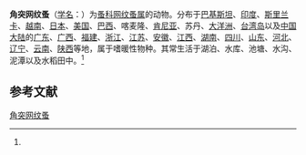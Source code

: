 {{Speciesbox
| name = 角突网纹蚤
| status = 
| status_system = 
| image = 
| genus = Ceriodaphnia
| species = cornuta
| authority = (Sars, 1885)<ref name='id12315'>{{cite web| url =http://www.bioinfo.cn/db05/BjdwSpecies.php?action=view&id=12315| title =角突网纹蚤| work =《中国动物物种编目数据库》| publisher =中国科学院微生物研究所| author =中国科学院动物研究所| accessdate =2009-04-28| deadurl =yes| archiveurl =https://web.archive.org/web/20160305023630/http://www.bioinfo.cn/db05/BjdwSpecies.php?action=view&id=12315| archivedate =2016-03-05}}</ref>
}}

'''角突网纹蚤'''（[[学名|学名]]：{{lang|la|''Ceriodaphnia cornuta''}}）为[[蚤科|蚤科]][[网纹蚤属|网纹蚤属]]的动物。分布于[[巴基斯坦|巴基斯坦]]、[[印度|印度]]、[[斯里兰卡|斯里兰卡]]、[[越南|越南]]、[[日本|日本]]、[[美国|美国]]、[[巴西|巴西]]、喀麦隆、[[肯尼亚|肯尼亚]]、苏丹、[[大洋洲|大洋洲]]、[[台湾岛|台湾岛]]以及[[中国大陆|中国大陆]]的[[广东|广东]]、[[广西|广西]]、[[福建|福建]]、[[浙江|浙江]]、[[江苏|江苏]]、[[安徽|安徽]]、[[江西|江西]]、[[湖南|湖南]]、[[四川|四川]]、[[山东|山东]]、[[河北|河北]]、[[辽宁|辽宁]]、[[云南|云南]]、[[陕西|陕西]]等地，属于嗜暖性物种。其常生活于湖泊、水库、池塘、水沟、泥潭以及水稻田中。<ref name='id12315'/>

== 参考文献 ==
{{reflist}}

{{Wikispecies|Ceriodaphnia cornuta}}
{{Taxonbar|from=Q4560589}}

[[Category:网纹蚤属|角突网纹蚤]]


{{节肢动物小作品}}